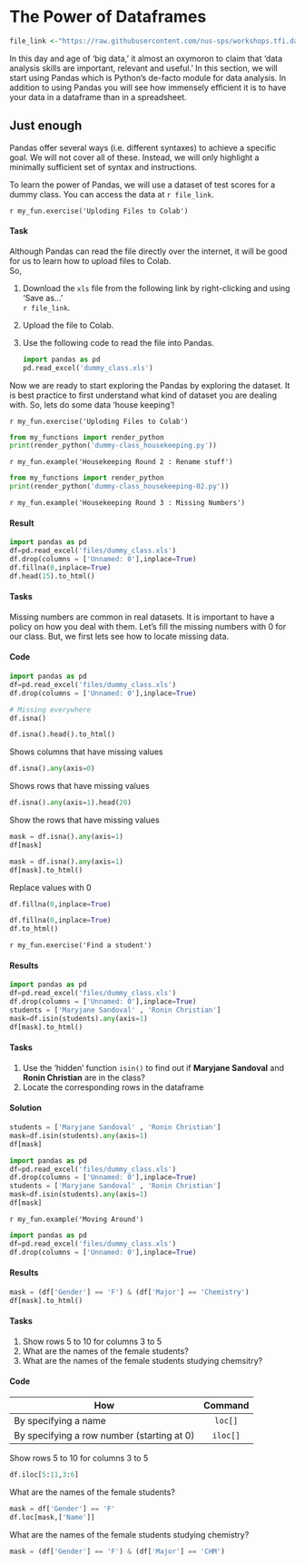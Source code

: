 # The Power of Dataframes

```r
file_link <-"https://raw.githubusercontent.com/nus-sps/workshops.tfi.data-visualisation/main/files/dummy_class.xls"
```

In this day and age of ‘big data,’ it almost an oxymoron to claim that ‘data analysis skills are important, relevant and useful.’ In this section, we will start using Pandas which is Python’s de-facto module for data analysis. In addition to using Pandas you will see how immensely efficient it is to have your data in a dataframe than in a spreadsheet.

## Just enough {-}
Pandas offer several ways (i.e. different syntaxes) to achieve a specific goal. We will not cover all of these. Instead, we will only highlight a minimally sufficient set of syntax and instructions.

To learn the power of Pandas, we will use a dataset of test scores for a dummy class. You can access the data at `r file_link`.


`r my_fun.exercise('Uploding Files to Colab')`

#### Task {-}

Although Pandas can read the file directly over the internet, it will be good for us to learn how to upload files to Colab.<br>
So,

1. Download the `xls` file from the following link by right-clicking and using 'Save as...'<br>
`r file_link`.
1. Upload the file to Colab.
1. Use the following code to read the file into Pandas.

    ```python
    import pandas as pd
    pd.read_excel('dummy_class.xls')
    ```

  Now we are ready to start exploring the Pandas by exploring the dataset. It is best practice to first understand what kind of dataset you are dealing with. So, lets do some data 'house keeping'!

`r my_fun.exercise('Uploding Files to Colab')`

```python
from my_functions import render_python
print(render_python('dummy-class_housekeeping.py'))
```

`r my_fun.example('Housekeeping Round 2 : Rename stuff')`

```python
from my_functions import render_python
print(render_python('dummy-class_housekeeping-02.py'))
```

`r my_fun.example('Housekeeping Round 3 : Missing Numbers')`

#### Result {-}


```python
import pandas as pd
df=pd.read_excel('files/dummy_class.xls')
df.drop(columns = ['Unnamed: 0'],inplace=True)
df.fillna(0,inplace=True)
df.head(15).to_html()
```

#### Tasks {-}

Missing numbers are common in real datasets. It is important to have a policy on how you deal with them. Let's fill the missing numbers with 0 for our class.
But, we first lets see how to locate missing data.

<!-- We can do a few things about missing data. -->
<!-- 1. Remove the entry with the missing data -->
<!-- 1. Remove the column with the missing data -->
<!-- 1. Fill the missing data with a numbers -->
<!-- 1. Fill the missing data with a row or column average. -->

<!-- Let see how we can do these. But, we first lets see how to locate missing data. -->


#### Code {-}

```python
import pandas as pd
df=pd.read_excel('files/dummy_class.xls')
df.drop(columns = ['Unnamed: 0'],inplace=True)

```

```python
# Missing everywhere
df.isna()           
```

```python
df.isna().head().to_html()           
```


Shows columns that have missing values   

```python
df.isna().any(axis=0)  
```

Shows rows that have missing values

```python
df.isna().any(axis=1).head(20)
```

Show the rows that have missing values

```python
mask = df.isna().any(axis=1)
df[mask]
```

```python
mask = df.isna().any(axis=1)
df[mask].to_html()
```

Replace values with 0

```python
df.fillna(0,inplace=True)
```

```python
df.fillna(0,inplace=True)
df.to_html()
```

`r my_fun.exercise('Find a student')`

#### Results {-}

```python
import pandas as pd
df=pd.read_excel('files/dummy_class.xls')
df.drop(columns = ['Unnamed: 0'],inplace=True)
students = ['Maryjane Sandoval' , 'Ronin Christian']
mask=df.isin(students).any(axis=1)
df[mask].to_html()
```

#### Tasks {-}

1. Use the 'hidden' function `isin()` to find out if **Maryjane Sandoval** and **Ronin Christian** are in the class?
1. Locate the corresponding rows in the dataframe

#### Solution {-}

```python
students = ['Maryjane Sandoval' , 'Ronin Christian']
mask=df.isin(students).any(axis=1)
df[mask]
```

```python
import pandas as pd
df=pd.read_excel('files/dummy_class.xls')
df.drop(columns = ['Unnamed: 0'],inplace=True)
students = ['Maryjane Sandoval' , 'Ronin Christian']
mask=df.isin(students).any(axis=1)
df[mask]
```

`r my_fun.example('Moving Around')`

```python
import pandas as pd
df=pd.read_excel('files/dummy_class.xls')
df.drop(columns = ['Unnamed: 0'],inplace=True)
```

#### Results {-}

```python
mask = (df['Gender'] == 'F') & (df['Major'] == 'Chemistry')
df[mask].to_html()
```

#### Tasks {-}

1. Show rows 5 to 10 for columns 3 to 5
1. What are the names of the female students?
1. What are the names of the female students studying chemsitry?

#### Code {-}

| How                                        | Command  |
| ------------------------------------------ | :------: |
| By specifying a name                       | `loc[]`  |
| By specifying a row number (starting at 0) | `iloc[]` |


Show rows 5 to 10 for columns 3 to 5

```python
df.iloc[5:11,3:6]
```

What are the names of the female students?

```python
mask = df['Gender'] == 'F'
df.loc[mask,['Name']]
```

What are the names of the female students studying chemistry?

```python
mask = (df['Gender'] == 'F') & (df['Major'] == 'CHM')
```

